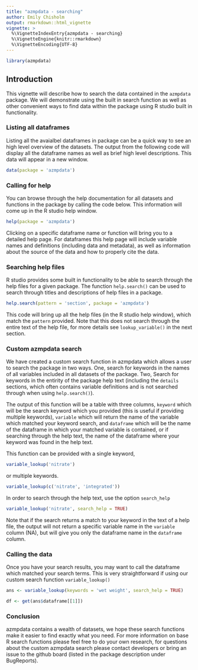 ```yaml
---
title: "azmpdata - searching"
author: Emily Chisholm
output: rmarkdown::html_vignette
vignette: >
  %\VignetteIndexEntry{azmpdata - searching}
  %\VignetteEngine{knitr::rmarkdown}
  %\VignetteEncoding{UTF-8}
---
```

```r
library(azmpdata)
```
## Introduction

This vignette will describe how to search the data contained in the `azmpdata` package. We will demonstrate using the built in search function as well as other convenient ways to find data within the package using R studio built in functionality.


### Listing all dataframes
Listing all the avaialbel dataframes in package can be a quick way to see an high level overview of the datasets. The output from the following code will display all the dataframe names as well as brief high level descriptions. This data will appear in a new window.

```r

data(package = 'azmpdata')

```


### Calling for help

You can browse through the help documentation for all datasets and functions in the package by calling the code below. This information will come up in the R studio help window. 

```r

help(package = 'azmpdata')

```

Clicking on a specific dataframe name or function will bring you to a detailed help page. For dataframes this help page will include variable names and definitions (including data and metadata), as well as information about the source of the data and how to properly cite the data.


### Searching help files

R studio provides some built in functionality to be able to search through the help files for a given package. The function `help.search()` can be used to search through titles and descriptions of help files in a package. 

```r

help.search(pattern = 'section', package = 'azmpdata')

```

This code will bring up all the help files (in the R studio help window), which match the `pattern` provided. Note that this does not search through the entire text of the help file, for more details see `lookup_variable()` in the next section.


### Custom azmpdata search

We have created a custom search function in azmpdata which allows a user to search the package in two ways. One, search for keywords in the names of all variables included in all datasets of the package. Two, Search for keywords in the entirity of the package help text (including the `details` sections, which often contains variable definitions and is not searched through when using `help.search()`).

The output of this function will be a table with three columns, `keyword` which will be the search keyword which you provided (this is useful if providing multiple keywords), `variable` which will return the name of the variable which matched your keyword search, and `dataframe` which will be the name of the dataframe in which your matched variable is contained, or if searching through the help text, the name of the dataframe where your keyword was found in the help text. 

This function can be provided with a single keyword,
```r
variable_lookup('nitrate')
```

or multiple keywords.

```r
variable_lookup(c('nitrate', 'integrated'))
```

In order to search through the help text, use the option `search_help`

```r
variable_lookup('nitrate', search_help = TRUE)
```

Note that if the search returns a match to your keyword in the text of a help file, the output will not return a specific variable name in the `variable` column (NA), but will give you only the dataframe name in the `dataframe` column. 

### Calling the data

Once you have your search results, you may want to call the dataframe which matched your search terms. This is very straightforward if using our custom search function `variable_lookup()`

```r
ans <- variable_lookup(keywords = 'wet weight', search_help = TRUE)

df <- get(ans$dataframe[[1]])

```

### Conclusion

azmpdata contains a wealth of datasets, we hope these search functions make it easier to find exactly what you need. For more information on base R search functions please feel free to do your own research, for questions about the custom azmpdata search please contact developers or bring an issue to the github board (listed in the package description under BugReports). 



